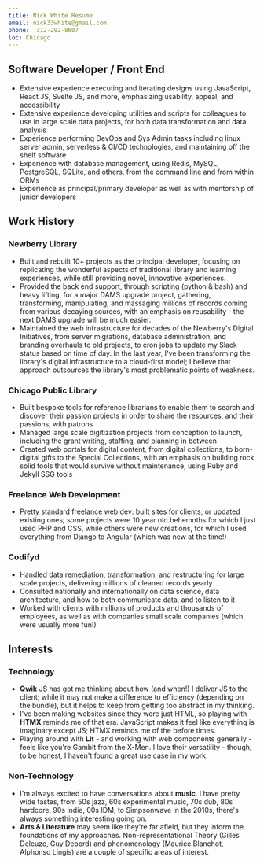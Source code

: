 ```yaml
--- 
title: Nick White Resume
email: nick33white@gmail.com
phone:  312-292-8607
loc: Chicago
---
```


## Software Developer / Front End 

- Extensive experience executing and iterating designs using JavaScript, React JS, Svelte JS, and more, emphasizing usability, appeal, and accessibility 
- Extensive experience developing utilities and scripts for colleagues to use in large scale data projects, for both data transformation and data analysis
- Experience performing DevOps and Sys Admin tasks including linux server admin, serverless & CI/CD technologies, and maintaining off the shelf software
- Experience with database management, using Redis, MySQL, PostgreSQL, SQLite, and others, from the command line and from within ORMs
- Experience as principal/primary developer as well as with mentorship of junior developers

## Work History

### Newberry Library

- Built and rebuilt 10+ projects as the principal developer, focusing on replicating the wonderful aspects of traditional library and learning experiences, while still providing novel, innovative experiences.
- Provided the back end support, through scripting (python & bash) and heavy lifting, for a major DAMS upgrade project, gathering, transforming, manipulating, and massaging millions of records coming from various decaying sources, with an emphasis on reusability - the next DAMS upgrade will be much easier.
- Maintained the web infrastructure for decades of the Newberry's Digital Initiatives, from server migrations, database administration, and branding overhauls to old projects, to cron jobs to update my Slack status based on time of day.  In the last year, I've been transforming the library's digital infrastructure to a cloud-first model; I believe that approach outsources the library's most problematic points of weakness.

### Chicago Public Library 

- Built bespoke tools for reference librarians to enable them to search and discover their passion projects in order to share the resources, and their passions, with patrons
- Managed large scale digitization projects from conception to launch, including the grant writing, staffing, and planning in between
- Created web portals for digital content, from digital collections, to born-digital gifts to the Special Collections, with an emphasis on building rock solid tools that would survive without maintenance, using Ruby and Jekyll SSG tools

### Freelance Web Development

- Pretty standard freelance web dev: built sites for clients, or updated existing ones; some projects were 10 year old behemoths for which I just used PHP and CSS, while others were new creations, for which I used everything from Django to Angular (which was new at the time!) 

### Codifyd

- Handled data remediation, transformation, and restructuring for large scale projects, delivering millions of cleaned records yearly
- Consulted nationally and internationally on data science, data architecture, and how to both communicate data, and to listen to it
- Worked with clients with millions of products and thousands of employees, as well as with companies small scale companies (which were usually more fun!)

## Interests

### Technology
- **Qwik** JS has got me thinking about how (and when!) I deliver JS to the client; while it may not make a difference to efficiency (depending on the bundle), but it helps to keep from getting too abstract in my thinking.
- I've been making websites since they were just HTML, so playing with **HTMX** reminds me of that era.  JavaScript makes it feel like everything is imaginary except JS; HTMX reminds me of the before times.
- Playing around with **Lit** - and working with web components generally - feels like you're Gambit from the X-Men.  I love their versatility - though, to be honest, I haven't found a great use case in my work.

### Non-Technology
- I'm always excited to have conversations about **music**.  I have pretty wide tastes, from 50s jazz, 60s experimental music, 70s dub, 80s hardcore, 90s indie, 00s IDM, to Simpsonwave in the 2010s, there's always something interesting going on.
- **Arts & Literature** may seem like they're far afield, but they inform the foundations of my approaches.  Non-representational Theory (Gilles Deleuze, Guy Debord) and phenomenology (Maurice Blanchot, Alphonso Lingis) are a couple of specific areas of interest.

